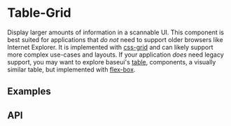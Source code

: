 <!--
Copyright (c) 2018-2020 Uber Technologies, Inc.

This source code is licensed under the MIT license found in the
LICENSE file in the root directory of this source tree.
-->





# Table-Grid

Display larger amounts of information in a scannable UI. This component is best suited for
applications that _do not_ need to support older browsers like Internet Explorer. It is implemented with
[css-grid](https://developer.mozilla.org/en-US/docs/Web/CSS/CSS_Grid_Layout) and can likely support more
complex use-cases and layouts. If your application _does_ need legacy support, you may want to explore
baseui's [table](/components/table), components, a visually similar table, but implemented
with [flex-box](https://developer.mozilla.org/en-US/docs/Web/CSS/CSS_Flexible_Box_Layout/Basic_Concepts_of_Flexbox).

## Examples

<Example title="Basic usage" path="table-grid/basic.js">
  <Basic />
</Example>

<Example title="Nested table" path="table-grid/nested.js">
  <Nested />
</Example>

<Example title="Cell spanning" path="table-grid/cell-span.js">
  <CellSpan />
</Example>

<Example title="Table with sorting by a column" path="table-grid/sortable.js">
  <Sortable />
</Example>

## API

<Exports
  component={TableGridExports}
  title="Table-Grid exports"
  path="baseui/table-grid"
/>
